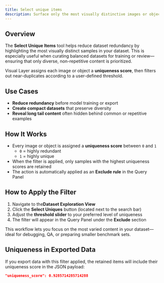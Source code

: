 ```yaml
---
title: Select unique items
description: Surface only the most visually distinctive images or objects in your dataset.
---
```


## Overview

The **Select Unique Items** tool helps reduce dataset redundancy by highlighting the most visually distinct samples in your dataset. This is especially useful when curating balanced datasets for training or review—ensuring that only diverse, non-repetitive content is prioritized.

Visual Layer assigns each image or object a **uniqueness score**, then filters out near-duplicates according to a user-defined threshold.

## Use Cases

- **Reduce redundancy** before model training or export
- **Create compact datasets** that preserve diversity
- **Reveal long tail content** often hidden behind common or repetitive examples

## How It Works

- Every image or object is assigned a **uniqueness score** between `0` and `1`
  - `0` = highly redundant
  - `1` = highly unique
- When the filter is applied, only samples with the highest uniqueness scores are retained
- The action is automatically applied as an **Exclude rule** in the Query Panel

## How to Apply the Filter

1. Navigate to the**Dataset Exploration View**
2. Click the **Select Uniques** button (located next to the search bar)
3. Adjust the **threshold slider** to your preferred level of uniqueness
4. The filter will appear in the Query Panel under the **Exclude** section

This workflow lets you focus on the most varied content in your dataset—ideal for debugging, QA, or preparing smaller benchmark sets.

## Uniqueness in Exported Data

If you export data with this filter applied, the retained items will include their uniqueness score in the JSON payload:

```json
"uniqueness_score": 0.9285714285714288
```

